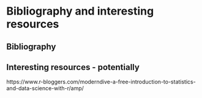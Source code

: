# Bibliography and interesting resources

## Bibliography


## Interesting resources - potentially

https://www.r-bloggers.com/moderndive-a-free-introduction-to-statistics-and-data-science-with-r/amp/